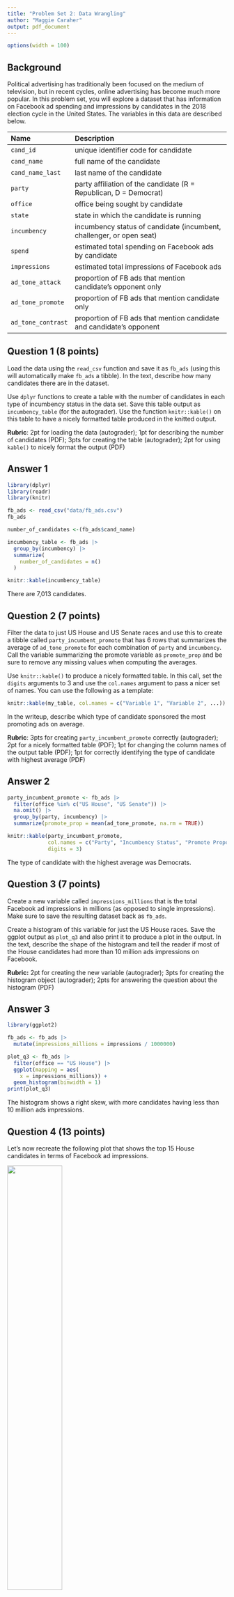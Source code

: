 ```yaml
---
title: "Problem Set 2: Data Wrangling"
author: "Maggie Caraher"
output: pdf_document
---
```



```r
options(width = 100)
```

## Background

Political advertising has traditionally been focused on the medium of television, but in recent cycles, online advertising has become much more popular. In this problem set, you will explore a dataset that has information on Facebook ad spending and impressions by candidates in the 2018 election cycle in the United States. The variables in this data are described below. 



| Name               | Description                                                          |
|:-------------------|:---------------------------------------------------------------------|
| `cand_id`          | unique identifier code for candidate                                 |
| `cand_name`        | full name of the candidate                                           |
| `cand_name_last`   | last name of the candidate                                           |
| `party`            | party affiliation of the candidate (R = Republican, D = Democrat)    |
| `office`           | office being sought by candidate                                     |
| `state`            | state in which the candidate is running                              |
| `incumbency`       | incumbency status of candidate (incumbent, challenger, or open seat) |
| `spend`            | estimated total spending on Facebook ads by candidate                |
| `impressions`      | estimated total impressions of Facebook ads                          |
| `ad_tone_attack`   | proportion of FB ads that mention candidate's opponent only          |
| `ad_tone_promote`  | proportion of FB ads that mention candidate only                     |
| `ad_tone_contrast` | proportion of FB ads that mention candidate and candidate's opponent |




\newpage

## Question 1 (8 points)

Load the data using the `read_csv` function and save it as `fb_ads` (using this will automatically make `fb_ads` a tibble). In the text, describe how many candidates there are in the dataset. 

Use `dplyr` functions to create a table with the number of candidates in each type of incumbency status in the data set. Save this table output as `incumbency_table` (for the autograder). Use the function `knitr::kable()` on this table to have a nicely formatted table produced in the knitted output. 

 **Rubric**: 2pt for loading the data (autograder); 1pt for describing the number of candidates (PDF); 3pts for creating the table (autograder); 2pt for using `kable()` to nicely format the output (PDF)

## Answer 1

```r
library(dplyr)
library(readr)
library(knitr)

fb_ads <- read_csv("data/fb_ads.csv")
fb_ads

number_of_candidates <-(fb_ads$cand_name)

incumbency_table <- fb_ads |>
  group_by(incumbency) |>        
  summarize(
    number_of_candidates = n()
  )

knitr::kable(incumbency_table)

```

There are 7,013 candidates.

\newpage

## Question 2 (7 points)

Filter the data to just US House and US Senate races and use this to create a tibble called `party_incumbent_promote` that has 6 rows that summarizes the average of `ad_tone_promote` for each combination of `party` and `incumbency`. Call the variable summarizing the promote variable as `promote_prop` and be sure to remove any missing values when computing the averages. 

Use `knitr::kable()` to produce a nicely formatted table. In this call, set the `digits` arguments to 3 and use the `col.names` argument to pass a nicer set of names. You can use the following as a template:

```r
knitr::kable(my_table, col.names = c("Variable 1", "Variable 2", ...))
```

In the writeup, describe which type of candidate sponsored the most promoting ads on average. 

 **Rubric**: 3pts for creating `party_incumbent_promote` correctly (autograder); 2pt for a nicely formatted table (PDF); 1pt for changing the column names of the output table (PDF); 1pt for correctly identifying the type of candidate with highest average (PDF)

## Answer 2

```r
party_incumbent_promote <- fb_ads |>
  filter(office %in% c("US House", "US Senate")) |>
  na.omit() |>
  group_by(party, incumbency) |>
  summarize(promote_prop = mean(ad_tone_promote, na.rm = TRUE))

knitr::kable(party_incumbent_promote,
             col.names = c("Party", "Incumbency Status", "Promote Proportion"),
             digits = 3)
```

The type of candidate with the highest average was Democrats.

\newpage

## Question 3 (7 points)


Create a new variable called `impressions_millions` that is the total Facebook ad impressions in millions (as opposed to single impressions). Make sure to save the resulting dataset back as `fb_ads`.

Create a histogram of this variable for just the US House races. Save the ggplot output as `plot_q3` and also print it to produce a plot in the output. In the text, describe the shape of the histogram and tell the reader if most of the House candidates had more than 10 million ads impressions on Facebook. 

 **Rubric:** 2pt for creating the new variable (autograder); 3pts for creating the histogram object (autograder); 2pts for answering the question about the histogram (PDF)

## Answer 3

```r
library(ggplot2)

fb_ads <- fb_ads |>
  mutate(impressions_millions = impressions / 1000000)

plot_q3 <- fb_ads |>
  filter(office == "US House") |>
  ggplot(mapping = aes(
    x = impressions_millions)) +
  geom_histogram(binwidth = 1)
print(plot_q3)
```

The histogram shows a right skew, with more candidates having less than 10 million ads impressions.

\newpage

## Question 4 (13 points)

Let's now recreate the following plot that shows the top 15 House candidates in terms of Facebook ad impressions. 

![](figures/house-spenders.png){width="50%"}

You should save the `ggplot` output as `fb_top_plot`. You should also write `fb_top_plot` on its own line in the chunk to produce the actual plot. The key features of this graph that you should replicate for the autograder are:

- The barplot should have candidate last names on the y-axis and the `impressions_millions` variable from question 3 on the x-axis. 
- The data feeding into the `ggplot` call should only have US House candidates and only the candidates with the highest 15 `impressions_millions` values. 
- The y-axis should be ordered in ascending values of `impressions_millions` so that the lowest values are at the bottom. You may want to manipulate `cand_name_last` to achieve this. 
- The fill color of the bar plot should be mapped to the `party` variable (but not globally!). 

You do not need to exactly match the labels, but you should have informative labels. The color does not need to match, but if you want to change the fill colors, you can use the `scale_fill_manual(values = c(R = "red", D = "blue"))` function (where you can change the red and blue to whatever you want). 

 **Rubric:** 3pts for correct axes (autograder); 3pts for correct data fed into `ggplot` (autograder); 3pts for the correct ordering of the y-axis (PDF); 3pts for fill being mapped to `party` (autograder); 1pt for plot being in knitted output and having informative labels (PDF)

## Answer 4

```r
library(forcats)

fb_ads <- fb_ads |>
  mutate(impressions_millions = impressions / 1000000)
fb_top_plot <- fb_ads |>
filter(office == "US House") |>
  arrange(desc(impressions_millions)) |>
  slice_max(order_by = impressions_millions, n = 15) |>
  mutate(cand_name_last_reorder = fct_reorder(cand_name_last, impressions_millions)) |>
  ggplot(mapping = aes(
    x = impressions_millions,
    y = reorder(cand_name_last, impressions_millions))) +
  geom_bar(aes(
    fill = party), stat = "identity") +
  labs(
    title = "Top 15 House Candidate Facebook Ad Impressions, 2017-2018",
    x = "Facebook Ad Impressions (millions)",
    y = "Candidate Last Name"
  ) +
  scale_fill_manual(values = c(R = "red", D = "blue"))
print(fb_top_plot)
```


\newpage



# Code

```r

```
